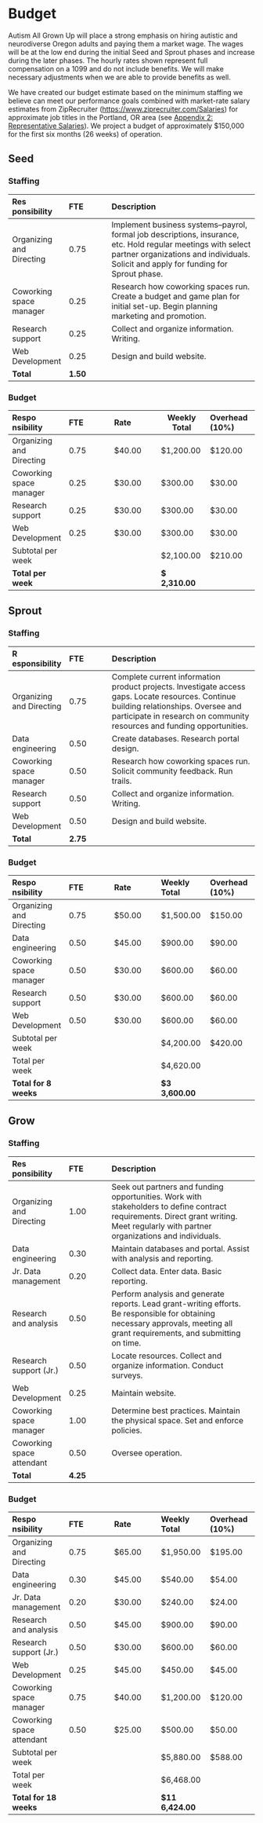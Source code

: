 # Budget {#budget}

Autism All Grown Up will place a strong emphasis on hiring autistic and neurodiverse Oregon adults and paying them a market wage. The wages will be at the low end during the initial Seed and Sprout phases and increase during the later phases. The hourly rates shown represent full compensation on a 1099 and do not include benefits. We will make necessary adjustments when we are able to provide benefits as well.

We have created our budget estimate based on the minimum staffing we believe can meet our performance goals combined with market-rate salary estimates from ZipRecruiter ([[https://www.ziprecruiter.com/Salaries]{.underline}](https://www.ziprecruiter.com/Salaries)) for approximate job titles in the Portland, OR area (see [[Appendix 2: Representative Salaries]{.underline}](#appendix-2-representative-salaries)). We project a budget of approximately \$150,000 for the first six months (26 weeks) of operation.

## 

## **Seed**

### Staffing

| **Res ponsibility**      | **FTE**  | **Description**                                                                                                                                                                                       |
|:------------|:------------|:---------------------------------------------|
| Organizing and Directing | 0.75     | Implement business systems--payrol, formal job descriptions, insurance, etc. Hold regular meetings with select partner organizations and individuals. Solicit and apply for funding for Sprout phase. |
| Coworking space manager  | 0.25     | Research how coworking spaces run. Create a budget and game plan for initial set-up. Begin planning marketing and promotion.                                                                          |
| Research support         | 0.25     | Collect and organize information. Writing.                                                                                                                                                            |
| Web Development          | 0.25     | Design and build website.                                                                                                                                                                             |
| **Total**                | **1.50** |                                                                                                                                                                                                       |

### Budget

| **Respo nsibility**      | **FTE** | **Rate** | **Weekly Total** | **Overhead (10%)** |
|:--------------|:--------------|:--------------|---------------|:--------------|
| Organizing and Directing | 0.75    | \$40.00  | \$1,200.00       | \$120.00           |
| Coworking space manager  | 0.25    | \$30.00  | \$300.00         | \$30.00            |
| Research support         | 0.25    | \$30.00  | \$300.00         | \$30.00            |
| Web Development          | 0.25    | \$30.00  | \$300.00         | \$30.00            |
| Subtotal per week        |         |          | \$2,100.00       | \$210.00           |
| **Total per week**       |         |          | **\$ 2,310.00**  |                    |

## 

## 

## **Sprout**

### **Staffing**

| **R esponsibility**      | **FTE**  | **Description**                                                                                                                                                                                                  |
|:------------|:------------|:---------------------------------------------|
| Organizing and Directing | 0.75     | Complete current information product projects. Investigate access gaps. Locate resources. Continue building relationships. Oversee and participate in research on community resources and funding opportunities. |
| Data engineering         | 0.50     | Create databases. Research portal design.                                                                                                                                                                        |
| Coworking space manager  | 0.50     | Research how coworking spaces run. Solicit community feedback. Run trails.                                                                                                                                       |
| Research support         | 0.50     | Collect and organize information. Writing.                                                                                                                                                                       |
| Web Development          | 0.50     | Design and build website.                                                                                                                                                                                        |
| **Total**                | **2.75** |                                                                                                                                                                                                                  |

### **Budget**

| **Respo nsibility**      | **FTE** | **Rate** | **Weekly Total** | **Overhead (10%)** |
|:--------------|:--------------|:--------------|:--------------|:--------------|
| Organizing and Directing | 0.75    | \$50.00  | \$1,500.00       | \$150.00           |
| Data engineering         | 0.50    | \$45.00  | \$900.00         | \$90.00            |
| Coworking space manager  | 0.50    | \$30.00  | \$600.00         | \$60.00            |
| Research support         | 0.50    | \$30.00  | \$600.00         | \$60.00            |
| Web Development          | 0.50    | \$30.00  | \$600.00         | \$60.00            |
| Subtotal per week        |         |          | \$4,200.00       | \$420.00           |
| Total per week           |         |          | \$4,620.00       |                    |
| **Total for 8 weeks**    |         |          | **\$3 3,600.00** |                    |

### 

## Grow

### **Staffing**

| **Res ponsibility**       | **FTE**  | **Description**                                                                                                                                                                       |
|:------------|:------------|:---------------------------------------------|
| Organizing and Directing  | 1.00     | Seek out partners and funding opportunities. Work with stakeholders to define contract requirements. Direct grant writing. Meet regularly with partner organizations and individuals. |
| Data engineering          | 0.30     | Maintain databases and portal. Assist with analysis and reporting.                                                                                                                    |
| Jr. Data management       | 0.20     | Collect data. Enter data. Basic reporting.                                                                                                                                            |
| Research and analysis     | 0.50     | Perform analysis and generate reports. Lead grant-writing efforts. Be responsible for obtaining necessary approvals, meeting all grant requirements, and submitting on time.          |
| Research support (Jr.)    | 0.50     | Locate resources. Collect and organize information. Conduct surveys.                                                                                                                  |
| Web Development           | 0.25     | Maintain website.                                                                                                                                                                     |
| Coworking space manager   | 1.00     | Determine best practices. Maintain the physical space. Set and enforce policies.                                                                                                      |
| Coworking space attendant | 0.50     | Oversee operation.                                                                                                                                                                    |
| **Total**                 | **4.25** |                                                                                                                                                                                       |

### **Budget**

| **Respo nsibility**       | **FTE** | **Rate** | **Weekly Total**  | **Overhead (10%)** |
|:--------------|:--------------|:--------------|:--------------|:--------------|
| Organizing and Directing  | 0.75    | \$65.00  | \$1,950.00        | \$195.00           |
| Data engineering          | 0.30    | \$45.00  | \$540.00          | \$54.00            |
| Jr. Data management       | 0.20    | \$30.00  | \$240.00          | \$24.00            |
| Research and analysis     | 0.50    | \$45.00  | \$900.00          | \$90.00            |
| Research support (Jr.)    | 0.50    | \$30.00  | \$600.00          | \$60.00            |
| Web Development           | 0.25    | \$45.00  | \$450.00          | \$45.00            |
| Coworking space manager   | 0.75    | \$40.00  | \$1,200.00        | \$120.00           |
| Coworking space attendant | 0.50    | \$25.00  | \$500.00          | \$50.00            |
| Subtotal per week         |         |          | \$5,880.00        | \$588.00           |
| Total per week            |         |          | \$6,468.00        |                    |
| **Total for 18 weeks**    |         |          | **\$11 6,424.00** |                    |

# 
